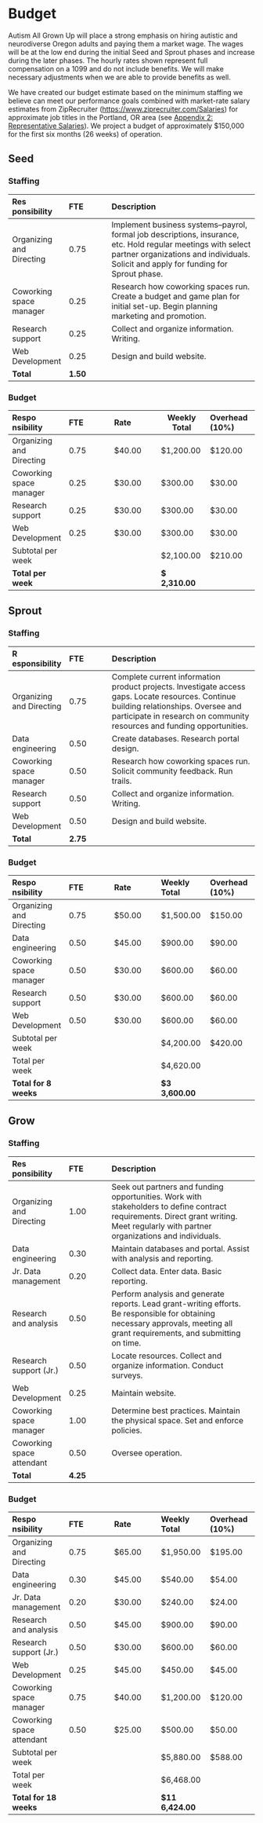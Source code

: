 # Budget {#budget}

Autism All Grown Up will place a strong emphasis on hiring autistic and neurodiverse Oregon adults and paying them a market wage. The wages will be at the low end during the initial Seed and Sprout phases and increase during the later phases. The hourly rates shown represent full compensation on a 1099 and do not include benefits. We will make necessary adjustments when we are able to provide benefits as well.

We have created our budget estimate based on the minimum staffing we believe can meet our performance goals combined with market-rate salary estimates from ZipRecruiter ([[https://www.ziprecruiter.com/Salaries]{.underline}](https://www.ziprecruiter.com/Salaries)) for approximate job titles in the Portland, OR area (see [[Appendix 2: Representative Salaries]{.underline}](#appendix-2-representative-salaries)). We project a budget of approximately \$150,000 for the first six months (26 weeks) of operation.

## 

## **Seed**

### Staffing

| **Res ponsibility**      | **FTE**  | **Description**                                                                                                                                                                                       |
|:------------|:------------|:---------------------------------------------|
| Organizing and Directing | 0.75     | Implement business systems--payrol, formal job descriptions, insurance, etc. Hold regular meetings with select partner organizations and individuals. Solicit and apply for funding for Sprout phase. |
| Coworking space manager  | 0.25     | Research how coworking spaces run. Create a budget and game plan for initial set-up. Begin planning marketing and promotion.                                                                          |
| Research support         | 0.25     | Collect and organize information. Writing.                                                                                                                                                            |
| Web Development          | 0.25     | Design and build website.                                                                                                                                                                             |
| **Total**                | **1.50** |                                                                                                                                                                                                       |

### Budget

| **Respo nsibility**      | **FTE** | **Rate** | **Weekly Total** | **Overhead (10%)** |
|:--------------|:--------------|:--------------|---------------|:--------------|
| Organizing and Directing | 0.75    | \$40.00  | \$1,200.00       | \$120.00           |
| Coworking space manager  | 0.25    | \$30.00  | \$300.00         | \$30.00            |
| Research support         | 0.25    | \$30.00  | \$300.00         | \$30.00            |
| Web Development          | 0.25    | \$30.00  | \$300.00         | \$30.00            |
| Subtotal per week        |         |          | \$2,100.00       | \$210.00           |
| **Total per week**       |         |          | **\$ 2,310.00**  |                    |

## 

## 

## **Sprout**

### **Staffing**

| **R esponsibility**      | **FTE**  | **Description**                                                                                                                                                                                                  |
|:------------|:------------|:---------------------------------------------|
| Organizing and Directing | 0.75     | Complete current information product projects. Investigate access gaps. Locate resources. Continue building relationships. Oversee and participate in research on community resources and funding opportunities. |
| Data engineering         | 0.50     | Create databases. Research portal design.                                                                                                                                                                        |
| Coworking space manager  | 0.50     | Research how coworking spaces run. Solicit community feedback. Run trails.                                                                                                                                       |
| Research support         | 0.50     | Collect and organize information. Writing.                                                                                                                                                                       |
| Web Development          | 0.50     | Design and build website.                                                                                                                                                                                        |
| **Total**                | **2.75** |                                                                                                                                                                                                                  |

### **Budget**

| **Respo nsibility**      | **FTE** | **Rate** | **Weekly Total** | **Overhead (10%)** |
|:--------------|:--------------|:--------------|:--------------|:--------------|
| Organizing and Directing | 0.75    | \$50.00  | \$1,500.00       | \$150.00           |
| Data engineering         | 0.50    | \$45.00  | \$900.00         | \$90.00            |
| Coworking space manager  | 0.50    | \$30.00  | \$600.00         | \$60.00            |
| Research support         | 0.50    | \$30.00  | \$600.00         | \$60.00            |
| Web Development          | 0.50    | \$30.00  | \$600.00         | \$60.00            |
| Subtotal per week        |         |          | \$4,200.00       | \$420.00           |
| Total per week           |         |          | \$4,620.00       |                    |
| **Total for 8 weeks**    |         |          | **\$3 3,600.00** |                    |

### 

## Grow

### **Staffing**

| **Res ponsibility**       | **FTE**  | **Description**                                                                                                                                                                       |
|:------------|:------------|:---------------------------------------------|
| Organizing and Directing  | 1.00     | Seek out partners and funding opportunities. Work with stakeholders to define contract requirements. Direct grant writing. Meet regularly with partner organizations and individuals. |
| Data engineering          | 0.30     | Maintain databases and portal. Assist with analysis and reporting.                                                                                                                    |
| Jr. Data management       | 0.20     | Collect data. Enter data. Basic reporting.                                                                                                                                            |
| Research and analysis     | 0.50     | Perform analysis and generate reports. Lead grant-writing efforts. Be responsible for obtaining necessary approvals, meeting all grant requirements, and submitting on time.          |
| Research support (Jr.)    | 0.50     | Locate resources. Collect and organize information. Conduct surveys.                                                                                                                  |
| Web Development           | 0.25     | Maintain website.                                                                                                                                                                     |
| Coworking space manager   | 1.00     | Determine best practices. Maintain the physical space. Set and enforce policies.                                                                                                      |
| Coworking space attendant | 0.50     | Oversee operation.                                                                                                                                                                    |
| **Total**                 | **4.25** |                                                                                                                                                                                       |

### **Budget**

| **Respo nsibility**       | **FTE** | **Rate** | **Weekly Total**  | **Overhead (10%)** |
|:--------------|:--------------|:--------------|:--------------|:--------------|
| Organizing and Directing  | 0.75    | \$65.00  | \$1,950.00        | \$195.00           |
| Data engineering          | 0.30    | \$45.00  | \$540.00          | \$54.00            |
| Jr. Data management       | 0.20    | \$30.00  | \$240.00          | \$24.00            |
| Research and analysis     | 0.50    | \$45.00  | \$900.00          | \$90.00            |
| Research support (Jr.)    | 0.50    | \$30.00  | \$600.00          | \$60.00            |
| Web Development           | 0.25    | \$45.00  | \$450.00          | \$45.00            |
| Coworking space manager   | 0.75    | \$40.00  | \$1,200.00        | \$120.00           |
| Coworking space attendant | 0.50    | \$25.00  | \$500.00          | \$50.00            |
| Subtotal per week         |         |          | \$5,880.00        | \$588.00           |
| Total per week            |         |          | \$6,468.00        |                    |
| **Total for 18 weeks**    |         |          | **\$11 6,424.00** |                    |

# 
